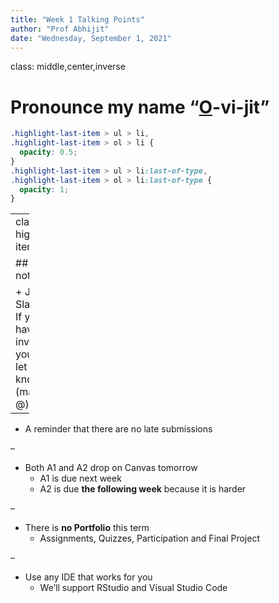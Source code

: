 ```yaml
---
title: "Week 1 Talking Points"
author: "Prof Abhijit"
date: "Wednesday, September 1, 2021"
---
```

class: middle,center,inverse

# Pronounce my name "<ins>O</ins>-vi-jit"

```css
.highlight-last-item > ul > li, 
.highlight-last-item > ol > li {
  opacity: 0.5;
}
.highlight-last-item > ul > li:last-of-type,
.highlight-last-item > ol > li:last-of-type {
  opacity: 1;
}
```




---
class: highlight-last-item

## Points to note

+ Join the Slack channel. If you don't have an invitation in your GU inbox, let Prof Marck know (marck.vaisman @)

--

+ A reminder that there are no late submissions

--

+ Both A1 and A2 drop on Canvas tomorrow
  - A1 is due next week
  - A2 is due **the following week** because it is harder

--

+ There is **no Portfolio** this term
  - Assignments, Quizzes, Participation and Final Project

--

+ Use any IDE that works for you
  - We'll support RStudio and Visual Studio Code